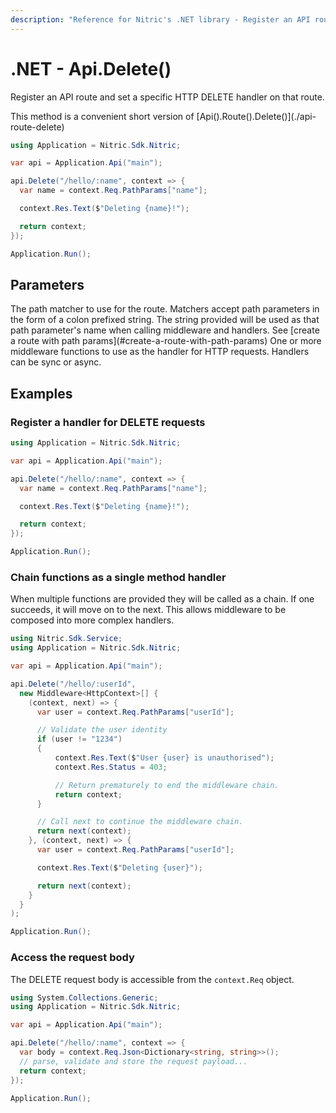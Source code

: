 ```yaml
---
description: "Reference for Nitric's .NET library - Register an API route and set a specific HTTP DELETE handler on that route."
---
```


# .NET - Api.Delete()

Register an API route and set a specific HTTP DELETE handler on that route.

<Note>
  This method is a convenient short version of
  [Api().Route().Delete()](./api-route-delete)
</Note>

```csharp
using Application = Nitric.Sdk.Nitric;

var api = Application.Api("main");

api.Delete("/hello/:name", context => {
  var name = context.Req.PathParams["name"];

  context.Res.Text($"Deleting {name}!");

  return context;
});

Application.Run();
```

## Parameters

<Properties>
  <Property name="match" type="string" required>
    The path matcher to use for the route. Matchers accept path parameters in
    the form of a colon prefixed string. The string provided will be used as
    that path parameter's name when calling middleware and handlers. See [create
    a route with path params](#create-a-route-with-path-params)
  </Property>
  <Property
    name="...middleware"
    type="Middleware&lt;HttpContext&gt; or Func&lt;HttpContext, HttpContext&gt;"
    required
  >
    One or more middleware functions to use as the handler for HTTP requests.
    Handlers can be sync or async.
  </Property>
</Properties>

## Examples

### Register a handler for DELETE requests

```csharp
using Application = Nitric.Sdk.Nitric;

var api = Application.Api("main");

api.Delete("/hello/:name", context => {
  var name = context.Req.PathParams["name"];

  context.Res.Text($"Deleting {name}!");

  return context;
});

Application.Run();
```

### Chain functions as a single method handler

When multiple functions are provided they will be called as a chain. If one succeeds, it will move on to the next. This allows middleware to be composed into more complex handlers.

```csharp
using Nitric.Sdk.Service;
using Application = Nitric.Sdk.Nitric;

var api = Application.Api("main");

api.Delete("/hello/:userId",
  new Middleware<HttpContext>[] {
    (context, next) => {
      var user = context.Req.PathParams["userId"];

      // Validate the user identity
      if (user != "1234")
      {
          context.Res.Text($"User {user} is unauthorised");
          context.Res.Status = 403;

          // Return prematurely to end the middleware chain.
          return context;
      }

      // Call next to continue the middleware chain.
      return next(context);
    }, (context, next) => {
      var user = context.Req.PathParams["userId"];

      context.Res.Text($"Deleting {user}");

      return next(context);
    }
  }
);

Application.Run();
```

### Access the request body

The DELETE request body is accessible from the `context.Req` object.

```csharp
using System.Collections.Generic;
using Application = Nitric.Sdk.Nitric;

var api = Application.Api("main");

api.Delete("/hello/:name", context => {
  var body = context.Req.Json<Dictionary<string, string>>();
  // parse, validate and store the request payload...
  return context;
});

Application.Run();
```
